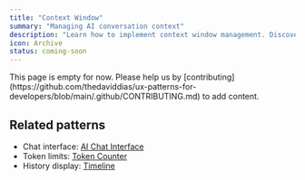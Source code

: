 ```yaml
---
title: "Context Window"
summary: "Managing AI conversation context"
description: "Learn how to implement context window management. Discover best practices for conversation history, context limits, and memory management."
icon: Archive
status: coming-soon
---
```


<Callout type="warning">
  This page is empty for now. Please help us by
  [contributing](https://github.com/thedaviddias/ux-patterns-for-developers/blob/main/.github/CONTRIBUTING.md)
  to add content.
</Callout>

## Related patterns

- Chat interface: [AI Chat Interface](/patterns/ai-intelligence/ai-chat)
- Token limits: [Token Counter](/patterns/ai-intelligence/token-counter)
- History display: [Timeline](/patterns/data-display/timeline)
